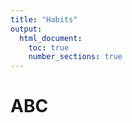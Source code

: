 ---
title: "Habits"
output:
  html_document:
    toc: true
    number_sections: true
---

# ABC
